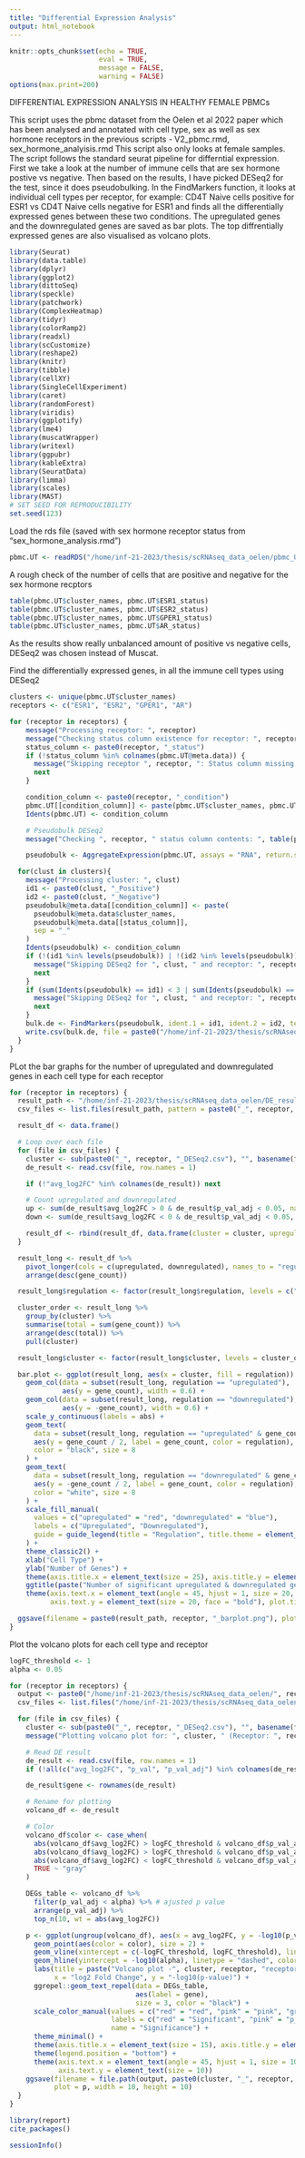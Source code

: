```yaml
---
title: "Differential Expression Analysis"
output: html_notebook
---
```


```r
knitr::opts_chunk$set(echo = TRUE,
                      eval = TRUE,
                      message = FALSE,
                      warning = FALSE)
options(max.print=200)
```
DIFFERENTIAL EXPRESSION ANALYSIS IN HEALTHY FEMALE PBMCs

This script uses the pbmc dataset from the Oelen et al 2022 paper which has been analysed and annotated with cell type, sex as well as sex hormone receptors in the previous scripts - V2_pbmc.rmd, sex_hormone_analyisis.rmd
This script also only looks at female samples.
The script follows the standard seurat pipeline for differntial expression. First we take a look at the number of immune cells that are sex hormone postive vs negative.
Then based on the results, I have picked DESeq2 for the test, since it does pseudobulking.
In the FindMarkers function, it looks at individual cell types per receptor, for example:
CD4T Naive cells positive for ESR1 vs CD4T Naive cells negative for ESR1 and finds all the differentially expressed genes between these two conditions.
The upregulated genes and the downregulated genes are saved as bar plots. The top diffrentially expressed genes are also visualised as volcano plots.

```r
library(Seurat)
library(data.table)
library(dplyr)
library(ggplot2)
library(dittoSeq)
library(speckle)
library(patchwork)
library(ComplexHeatmap)
library(tidyr)
library(colorRamp2)
library(readxl)
library(scCustomize)
library(reshape2)
library(knitr)
library(tibble)
library(cellXY)
library(SingleCellExperiment)
library(caret)
library(randomForest)
library(viridis)
library(ggplotify)
library(lme4)
library(muscatWrapper)
library(writexl)
library(ggpubr)
library(kableExtra)
library(SeuratData)
library(limma)
library(scales)
library(MAST)
# SET SEED FOR REPRODUCIBILITY
set.seed(123)
```
Load the rds file (saved with sex hormone receptor status from "sex_hormone_analysis.rmd")
```r
pbmc.UT <- readRDS("/home/inf-21-2023/thesis/scRNAseq_data_oelen/pbmc_UT_receptor.rds")
```
A rough check of the number of cells that are positive and negative for the sex hormone recptors
```r
table(pbmc.UT$cluster_names, pbmc.UT$ESR1_status)
table(pbmc.UT$cluster_names, pbmc.UT$ESR2_status)
table(pbmc.UT$cluster_names, pbmc.UT$GPER1_status)
table(pbmc.UT$cluster_names, pbmc.UT$AR_status)
```
As the results show really unbalanced amount of positive vs negative cells, DESeq2 was chosen instead of Muscat.

Find the differentially expressed genes, in all the immune cell types using DESeq2
```r
clusters <- unique(pbmc.UT$cluster_names)
receptors <- c("ESR1", "ESR2", "GPER1", "AR")

for (receptor in receptors) {
    message("Processing receptor: ", receptor)
    message("Checking status column existence for receptor: ", receptor)
    status_column <- paste0(receptor, "_status")
    if (!status_column %in% colnames(pbmc.UT@meta.data)) {
      message("Skipping receptor ", receptor, ": Status column missing.")
      next
    }

    condition_column <- paste0(receptor, "_condition")
    pbmc.UT[[condition_column]] <- paste(pbmc.UT$cluster_names, pbmc.UT[[status_column]], sep = "_")
    Idents(pbmc.UT) <- condition_column

    # Pseudobulk DESeq2
    message("Checking ", receptor, " status column contents: ", table(pbmc.UT[[status_column]]))

    pseudobulk <- AggregateExpression(pbmc.UT, assays = "RNA", return.seurat = TRUE, group.by = c(status_column, "subject", "cluster_names"))

  for(clust in clusters){
    message("Processing cluster: ", clust)
    id1 <- paste0(clust, "_Positive")
    id2 <- paste0(clust, "_Negative")
    pseudobulk@meta.data[[condition_column]] <- paste(
      pseudobulk@meta.data$cluster_names,
      pseudobulk@meta.data[[status_column]],
      sep = "_"
    )
    Idents(pseudobulk) <- condition_column
    if (!(id1 %in% levels(pseudobulk)) | !(id2 %in% levels(pseudobulk))) {
      message("Skipping DESeq2 for ", clust, " and receptor: ", receptor, ": Only one present or both conditions absent in pseudobulk.")
      next
    }
    if (sum(Idents(pseudobulk) == id1) < 3 | sum(Idents(pseudobulk) == id2) < 3) {
      message("Skipping DESeq2 for ", clust, " and receptor: ", receptor, ": one or both conditions have fewer than 3 cells.")
      next
    }
    bulk.de <- FindMarkers(pseudobulk, ident.1 = id1, ident.2 = id2, test.use = "DESeq2", verbose = TRUE)
    write.csv(bulk.de, file = paste0("/home/inf-21-2023/thesis/scRNAseq_data_oelen/DE_results/", clust, "_", receptor, "_DESeq2.csv"))
  }
}
```


PLot the bar graphs for the number of upregulated and downregulated genes in each cell type for each receptor
```r
for (receptor in receptors) {
  result_path <- "/home/inf-21-2023/thesis/scRNAseq_data_oelen/DE_results/"
  csv_files <- list.files(result_path, pattern = paste0("_", receptor, "_DESeq2.csv$"), full.names = TRUE)

  result_df <- data.frame()

  # Loop over each file
  for (file in csv_files) {
    cluster <- sub(paste0("_", receptor, "_DESeq2.csv"), "", basename(file))
    de_result <- read.csv(file, row.names = 1)

    if (!"avg_log2FC" %in% colnames(de_result)) next

    # Count upregulated and downregulated
    up <- sum(de_result$avg_log2FC > 0 & de_result$p_val_adj < 0.05, na.rm = TRUE)
    down <- sum(de_result$avg_log2FC < 0 & de_result$p_val_adj < 0.05, na.rm = TRUE)

    result_df <- rbind(result_df, data.frame(cluster = cluster, upregulated = up, downregulated = down))
  }

  result_long <- result_df %>%
    pivot_longer(cols = c(upregulated, downregulated), names_to = "regulation", values_to = "gene_count") %>%
    arrange(desc(gene_count))

  result_long$regulation <- factor(result_long$regulation, levels = c("downregulated", "upregulated"))

  cluster_order <- result_long %>%
    group_by(cluster) %>%
    summarise(total = sum(gene_count)) %>%
    arrange(desc(total)) %>%
    pull(cluster)

  result_long$cluster <- factor(result_long$cluster, levels = cluster_order)

  bar.plot <- ggplot(result_long, aes(x = cluster, fill = regulation)) +
    geom_col(data = subset(result_long, regulation == "upregulated"),
             aes(y = gene_count), width = 0.6) +
    geom_col(data = subset(result_long, regulation == "downregulated"),
             aes(y = -gene_count), width = 0.6) +
    scale_y_continuous(labels = abs) +
    geom_text(
      data = subset(result_long, regulation == "upregulated" & gene_count > 0),
      aes(y = gene_count / 2, label = gene_count, color = regulation),
      color = "black", size = 8
    ) +
    geom_text(
      data = subset(result_long, regulation == "downregulated" & gene_count > 0),
      aes(y = -gene_count / 2, label = gene_count, color = regulation),
      color = "white", size = 8
    ) +
    scale_fill_manual(
      values = c("upregulated" = "red", "downregulated" = "blue"),
      labels = c("Upregulated", "Downregulated"),
      guide = guide_legend(title = "Regulation", title.theme = element_text(size = 18), label.theme = element_text(size = 18))
    ) +
    theme_classic2() +
    xlab("Cell Type") +
    ylab("Number of Genes") +
    theme(axis.title.x = element_text(size = 25), axis.title.y = element_text(size = 30)) +
    ggtitle(paste("Number of significant upregulated & downregulated genes in cells positive for", receptor)) +
    theme(axis.text.x = element_text(angle = 45, hjust = 1, size = 20, face = "bold"),
          axis.text.y = element_text(size = 20, face = "bold"), plot.title = element_text(size = 20, face = "bold"))

  ggsave(filename = paste0(result_path, receptor, "_barplot.png"), plot = bar.plot, width = 20, height = 8)
}
```

Plot the volcano plots for each cell type and receptor
```r

logFC_threshold <- 1
alpha <- 0.05

for (receptor in receptors) {
  output <- paste0("/home/inf-21-2023/thesis/scRNAseq_data_oelen/", receptor, "_DE/")
  csv_files <- list.files("/home/inf-21-2023/thesis/scRNAseq_data_oelen/DE_results/", pattern = paste0(receptor, "_DESeq2.csv$"), full.names = TRUE)

  for (file in csv_files) {
    cluster <- sub(paste0("_", receptor, "_DESeq2.csv"), "", basename(file))
    message("Plotting volcano plot for: ", cluster, " (Receptor: ", receptor, ")")

    # Read DE result
    de_result <- read.csv(file, row.names = 1)
    if (!all(c("avg_log2FC", "p_val", "p_val_adj") %in% colnames(de_result))) next

    de_result$gene <- rownames(de_result)

    # Rename for plotting
    volcano_df <- de_result

    # Color
    volcano_df$color <- case_when(
      abs(volcano_df$avg_log2FC) > logFC_threshold & volcano_df$p_val_adj < alpha ~ "red",
      abs(volcano_df$avg_log2FC) > logFC_threshold & volcano_df$p_val_adj >= alpha ~ "pink",
      abs(volcano_df$avg_log2FC) < logFC_threshold & volcano_df$p_val_adj < alpha ~ "pink",
      TRUE ~ "gray"
    )

    DEGs_table <- volcano_df %>%
      filter(p_val_adj < alpha) %>% # ajusted p value
      arrange(p_val_adj) %>%
      top_n(10, wt = abs(avg_log2FC))

    p <- ggplot(ungroup(volcano_df), aes(x = avg_log2FC, y = -log10(p_val))) +
      geom_point(aes(color = color), size = 2) +
      geom_vline(xintercept = c(-logFC_threshold, logFC_threshold), linetype = "dashed", color = "gray") +
      geom_hline(yintercept = -log10(alpha), linetype = "dashed", color = "gray") +
      labs(title = paste("Volcano plot -", cluster, receptor, "receptor status"),
           x = "log2 Fold Change", y = "-log10(p-value)") +
      ggrepel::geom_text_repel(data = DEGs_table,
                               aes(label = gene),
                               size = 3, color = "black") +
      scale_color_manual(values = c("red" = "red", "pink" = "pink", "gray" = "gray"),
                         labels = c("red" = "Significant", "pink" = "p_val_adj", "gray" = "NS"),
                         name = "Significance") +
      theme_minimal() +
      theme(axis.title.x = element_text(size = 15), axis.title.y = element_text(size = 15)) +
      theme(legend.position = "bottom") +
      theme(axis.text.x = element_text(angle = 45, hjust = 1, size = 10),
            axis.text.y = element_text(size = 10))
    ggsave(filename = file.path(output, paste0(cluster, "_", receptor, "_volcano.pdf")),
           plot = p, width = 10, height = 10)
  }
}
```
```r
library(report)
cite_packages()
```
```r
sessionInfo()
```

